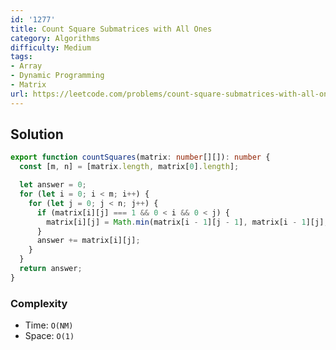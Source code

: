 ```yaml
---
id: '1277'
title: Count Square Submatrices with All Ones
category: Algorithms
difficulty: Medium
tags:
- Array
- Dynamic Programming
- Matrix
url: https://leetcode.com/problems/count-square-submatrices-with-all-ones
---
```


## Solution

```typescript filename="solution.ts" copy
export function countSquares(matrix: number[][]): number {
  const [m, n] = [matrix.length, matrix[0].length];

  let answer = 0;
  for (let i = 0; i < m; i++) {
    for (let j = 0; j < n; j++) {
      if (matrix[i][j] === 1 && 0 < i && 0 < j) {
        matrix[i][j] = Math.min(matrix[i - 1][j - 1], matrix[i - 1][j], matrix[i][j - 1]) + 1;
      }
      answer += matrix[i][j];
    }
  }
  return answer;
}
```

### Complexity

- Time: `O(NM)`
- Space: `O(1)`

